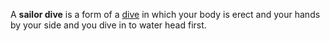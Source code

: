 {{Copy to Wiktionary}}
{{Uncategorized|date=December 2007}}
A '''sailor dive''' is a form of a [[dive]] in which your body is erect and your hands by your side and you dive in to water head first.